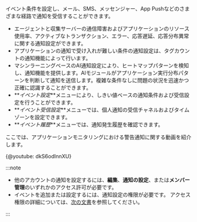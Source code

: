 イベント条件を設定し、メール、SMS、メッセンジャー、App Pushなどのさまざまな経路で通知を受信することができます。

-   エージェントと収集サーバーの通信障害およびアプリケーションのリソース使用率、アクティブなトランザクション、エラー、応答遅延、応答分布異常に関する通知設定ができます。
-   アプリケーションの通知で受け入れが難しい条件の通知設定は、タグカウントの通知機能によって行います。
-   マシンラーニングベースのAI通知設定により、ヒートマップパターンを検知し、通知機能を提供します。AIモジュールがアプリケーション実行分布パターンを判断して通知を送信します。複雑な条件なしに問題の状況を迅速かつ正確に認識することができます。
-   **_イベント設定_**メニューにより、しきい値ベースの通知条件および受信設定を行うことができます。
-   **_イベント受信設定_**メニューでは、個人通知の受信チャネルおよびタイムゾーンを設定できます。
-   **_イベント履歴_**メニューでは、通知発生履歴を確認できます。

ここでは、アプリケーションモニタリングにおける警告通知に関する動画を紹介します。

{@youtube: dkS6odInnXU}

:::note

-   他のアカウントの通知を設定するには、**編集**、**通知の設定**、または**メンバー管理**のいずれかのアクセス許可が必要です。
-   イベントを追加または設定するには、通知設定の権限が必要です。 アクセス権限の詳細については、[次の文書](../project/project-structure)を参照してください。

:::
